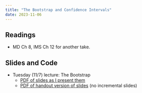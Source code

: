```yaml
---
title: "The Bootstrap and Confidence Intervals"
date: 2023-11-06
---
```



## Readings 

- MD Ch 8, IMS Ch 12 for another take. 



## Slides and Code

- Tuesday (11/7) lecture: The Bootstrap
  - [PDF of slides as I present them](/slides/19_bootstrap.pdf)
  - [PDF of handout version of slides](/slides/19_bootstrap_handout.pdf) (no incremental slides)

<!-- - Thursday (11/3) lecture: More Confidence Intervals -->
<!--   - [PDF of slides as I present them](/slides/19_conf_int.pdf) -->
<!--   - [PDF of handout version of slides](/slides/19_conf_int_handout.pdf) (no incremental slides) -->
